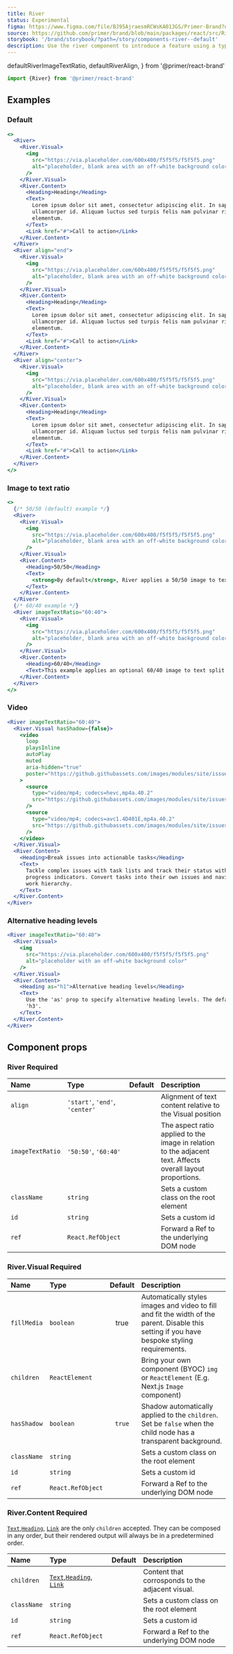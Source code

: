 ```yaml
---
title: River
status: Experimental
figma: https://www.figma.com/file/BJ95AjraesmRCWsKA013GS/Primer-Brand?node-id=418%3A8416
source: https://github.com/primer/brand/blob/main/packages/react/src/River/River.tsx
storybook: '/brand/storybook/?path=/story/components-river--default'
description: Use the river component to introduce a feature using a type and media pairing.
---
```



  defaultRiverImageTextRatio,
  defaultRiverAlign,
} from '@primer/react-brand'

```js
import {River} from '@primer/react-brand'
```

## Examples

### Default

```jsx live
<>
  <River>
    <River.Visual>
      <img
        src="https://via.placeholder.com/600x400/f5f5f5/f5f5f5.png"
        alt="placeholder, blank area with an off-white background color"
      />
    </River.Visual>
    <River.Content>
      <Heading>Heading</Heading>
      <Text>
        Lorem ipsum dolor sit amet, consectetur adipiscing elit. In sapien sit
        ullamcorper id. Aliquam luctus sed turpis felis nam pulvinar risus
        elementum.
      </Text>
      <Link href="#">Call to action</Link>
    </River.Content>
  </River>
  <River align="end">
    <River.Visual>
      <img
        src="https://via.placeholder.com/600x400/f5f5f5/f5f5f5.png"
        alt="placeholder, blank area with an off-white background color"
      />
    </River.Visual>
    <River.Content>
      <Heading>Heading</Heading>
      <Text>
        Lorem ipsum dolor sit amet, consectetur adipiscing elit. In sapien sit
        ullamcorper id. Aliquam luctus sed turpis felis nam pulvinar risus
        elementum.
      </Text>
      <Link href="#">Call to action</Link>
    </River.Content>
  </River>
  <River align="center">
    <River.Visual>
      <img
        src="https://via.placeholder.com/600x400/f5f5f5/f5f5f5.png"
        alt="placeholder, blank area with an off-white background color"
      />
    </River.Visual>
    <River.Content>
      <Heading>Heading</Heading>
      <Text>
        Lorem ipsum dolor sit amet, consectetur adipiscing elit. In sapien sit
        ullamcorper id. Aliquam luctus sed turpis felis nam pulvinar risus
        elementum.
      </Text>
      <Link href="#">Call to action</Link>
    </River.Content>
  </River>
</>
```

### Image to text ratio

```jsx live
<>
  {/* 50/50 (default) example */}
  <River>
    <River.Visual>
      <img
        src="https://via.placeholder.com/600x400/f5f5f5/f5f5f5.png"
        alt="placeholder, blank area with an off-white background color"
      />
    </River.Visual>
    <River.Content>
      <Heading>50/50</Heading>
      <Text>
        <strong>By default</strong>, River applies a 50/50 image to text split.
      </Text>
    </River.Content>
  </River>
  {/* 60/40 example */}
  <River imageTextRatio="60:40">
    <River.Visual>
      <img
        src="https://via.placeholder.com/600x400/f5f5f5/f5f5f5.png"
        alt="placeholder, blank area with an off-white background color"
      />
    </River.Visual>
    <River.Content>
      <Heading>60/40</Heading>
      <Text>This example applies an optional 60/40 image to text split.</Text>
    </River.Content>
  </River>
</>
```

### Video

```jsx live
<River imageTextRatio="60:40">
  <River.Visual hasShadow={false}>
    <video
      loop
      playsInline
      autoPlay
      muted
      aria-hidden="true"
      poster="https://github.githubassets.com/images/modules/site/issues/issue-tasks-progress-placeholder.png"
    >
      <source
        type="video/mp4; codecs=hevc,mp4a.40.2"
        src="https://github.githubassets.com/images/modules/site/issues/issue-tasks-progress.hevc.mp4"
      />
      <source
        type="video/mp4; codecs=avc1.4D401E,mp4a.40.2"
        src="https://github.githubassets.com/images/modules/site/issues/issue-tasks-progress.h264.mp4"
      />
    </video>
  </River.Visual>
  <River.Content>
    <Heading>Break issues into actionable tasks</Heading>
    <Text>
      Tackle complex issues with task lists and track their status with new
      progress indicators. Convert tasks into their own issues and navigate your
      work hierarchy.
    </Text>
  </River.Content>
</River>
```

### Alternative heading levels

```jsx live
<River imageTextRatio="60:40">
  <River.Visual>
    <img
      src="https://via.placeholder.com/600x400/f5f5f5/f5f5f5.png"
      alt="placeholder with an off-white background color"
    />
  </River.Visual>
  <River.Content>
    <Heading as="h1">Alternative heading levels</Heading>
    <Text>
      Use the 'as' prop to specify alternative heading levels. The default is
      'h3'.
    </Text>
  </River.Content>
</River>
```

## Component props

### River <Label>Required</Label>

| Name             | Type                           |                          Default                          | Description                                                                                                 |
| :--------------- | :----------------------------- | :-------------------------------------------------------: | :---------------------------------------------------------------------------------------------------------- |
| `align`          | `'start'`, `'end'`, `'center'` |     <PropTableValues values={[defaultRiverAlign]} />      | Alignment of text content relative to the Visual position                                                   |
| `imageTextRatio` | `'50:50'`, `'60:40'`           | <PropTableValues values={[defaultRiverImageTextRatio]} /> | The aspect ratio applied to the image in relation to the adjacent text. Affects overall layout proportions. |
| `className`      | `string`                       |                                                           | Sets a custom class on the root element                                                                     |
| `id`             | `string`                       |                                                           | Sets a custom id                                                                                            |
| `ref`            | `React.RefObject`              |                                                           | Forward a Ref to the underlying DOM node                                                                    |

### River.Visual <Label>Required</Label>

| Name        | Type              | Default | Description                                                                                                                                   |
| :---------- | :---------------- | :-----: | :-------------------------------------------------------------------------------------------------------------------------------------------- |
| `fillMedia` | `boolean`         |  true   | Automatically styles images and video to fill and fit the width of the parent. Disable this setting if you have bespoke styling requirements. |
| `children`  | `ReactElement`    |         | Bring your own component (BYOC) `img` or `ReactElement` (E.g. Next.js `Image` component)                                                      |
| `hasShadow` | `boolean`         | `true`  | Shadow automatically applied to the `children`. Set be `false` when the child node has a transparent background.                              |
| `className` | `string`          |         | Sets a custom class on the root element                                                                                                       |
| `id`        | `string`          |         | Sets a custom id                                                                                                                              |
| `ref`       | `React.RefObject` |         | Forward a Ref to the underlying DOM node                                                                                                      |

### River.Content <Label>Required</Label>

[`Text`](https://primer.style/brand/components/Text),[`Heading`](https://primer.style/brand/components/Heading), [`Link`](https://primer.style/brand/components/Link) are the only `children` accepted. They can be composed in any order, but their rendered output will always be in a predetermined order.

| Name        | Type                                                                                                                                                                  | Default | Description                                      |
| :---------- | :-------------------------------------------------------------------------------------------------------------------------------------------------------------------- | :-----: | :----------------------------------------------- |
| `children`  | [`Text`](https://primer.style/brand/components/Text),[`Heading`](https://primer.style/brand/components/Heading), [`Link`](https://primer.style/brand/components/Link) |         | Content that corrosponds to the adjacent visual. |
| `className` | `string`                                                                                                                                                              |         | Sets a custom class on the root element          |
| `id`        | `string`                                                                                                                                                              |         | Sets a custom id                                 |
| `ref`       | `React.RefObject`                                                                                                                                                     |         | Forward a Ref to the underlying DOM node         |
